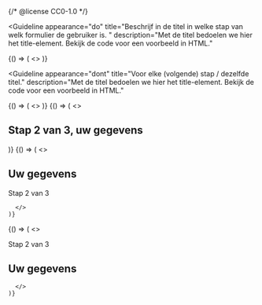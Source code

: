 {/* @license CC0-1.0 */}


<Guideline
  appearance="do"
  title="Beschrijf in de titel in welke stap van welk formulier de gebruiker is. "
  description="Met de titel bedoelen we hier het title-element. Bekijk de code voor een voorbeeld in HTML."
>
  <Canvas language="html">
    {() => (
      <>
        <title>Contact opnemen, Stap 2 van 3: Uw gegevens - Gemeente Voorbeeld</title>
      </>
    )}
  </Canvas>
</Guideline>

<Guideline
  appearance="dont"
  title="Voor elke (volgende) stap / dezelfde titel."
  description="Met de titel bedoelen we hier het title-element. Bekijk de code voor een voorbeeld in HTML."
>
  <Canvas language="html">
    {() => (
      <>
        <title>Contact opnemen - Gemeente voorbeeld</title>
      </>
    )}
  </Canvas>
</Guideline>

<Guideline appearance="do" title="Stap in het kopje van het formulier.">
  <Canvas language="html">
    {() => (
      <>
        <h2>Stap 2 van 3, uw gegevens</h2>
      </>
    )}
  </Canvas>
</Guideline>

<Guideline appearance="do" title="Stap onder het kopje van het formulier.">
  <Canvas language="html">
    {() => (
      <>
        <h2>Uw gegevens</h2>
<p>Stap 2 van 3</p>

      </>
    )}

  </Canvas>
</Guideline>

<Guideline appearance="dont" title="Stap boven het kopje van het formulier.">
  <Canvas language="html">
    {() => (
      <>
<p>Stap 2 van 3</p>
<h2>Uw gegevens</h2>

      </>
    )}

  </Canvas>
</Guideline>
